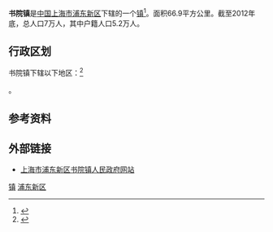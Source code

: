 {{expert|time=2019-07-06T09:42:03+00:00}}
{{no footnotes|time=2019-07-06T09:42:03+00:00}}
{{中国乡级行政区
|行政区全称 = 书院镇
|景观照片文件名 = 201812 Shuyuan Town, Shanghai.jpg
|景观照片描述 = 
|汉语拼音 = 
|其他语言 = 
|其他语言名称 = 
|旧称 = 
|地名出处 = 
|位置图文件名 = 
|位置图描述 = 
|自定义图片 = 
|建置时间 = 1995年
|领导职位 = 镇长
|领导名称 = 王新德
|政府驻地 = 新府东路81号
|毗邻 = 
|总面积 = 66.9平方公里
|总人口 = 7万
|户籍人口 = 5.2万
|户籍人口年份 = 2012
|常住人口 = 
|常住人口年份 = 
|人口密度 =
|GDP = 
|邮政编码 = 201304
|电话区号 = 21
|官方网站 = http://shuyuan.pudong.gov.cn/
|网站名称 = 上海·浦东 书院
|31/01/15/142/000}}

'''书院镇'''是[[中国|中国]][[上海市|上海市]][[浦东新区|浦东新区]]下辖的一个[[行政建制镇|镇]]<ref>{{PRC admin/ref sgc|{{PRC admin/parent|31/01/15/142/000}}}}</ref>。面积66.9平方公里。截至2012年底，总人口7万人，其中户籍人口5.2万人。

== 行政区划 ==
书院镇下辖以下地区：<ref>{{PRC admin/ref sgc|31/01/15/142/000}}</ref>

{{PRC admin/children|31/01/15/142/000}}。

== 参考资料 ==
{{reflist}}

== 外部链接 ==
* [http://shuyuan.pudong.gov.cn 上海市浦东新区书院镇人民政府网站]{{Wayback|url=http://shuyuan.pudong.gov.cn/ |date=20150715224031 }}

{{上海小作品}}
{{浦东新区行政区划}}

[[Category:浦东新区行政区划|镇]]
[[Category:上海乡镇|浦东新区]]